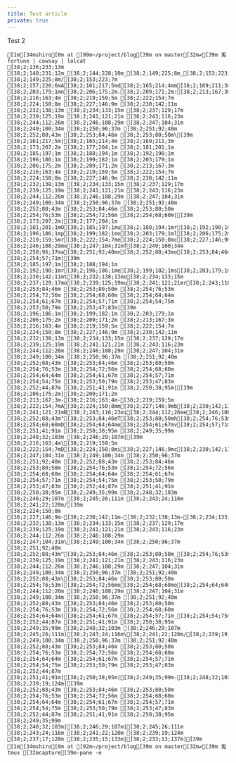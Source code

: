 ```yaml
---
title: Test article
private: true
---
```




Test 2


```ansi
[1m[34mshiro[0m at [99m~/project/blog[39m on master[32m✔[39m 兎  fortune | cowsay | lolcat
[38;2;136;233;13m [38;2;140;231;12m_[38;2;144;228;10m_[38;2;149;225;8m_[38;2;153;223;7m_[38;2;157;220;6m_[38;2;161;217;5m_[38;2;165;214;4m_[38;2;169;211;3m_[38;2;173;207;2m_[38;2;177;204;1m_[38;2;181;201;1m_[38;2;185;197;1m_[38;2;188;194;1m_[38;2;192;190;1m_[38;2;196;186;1m_[38;2;199;182;1m_[38;2;203;179;1m_[38;2;206;175;2m_[38;2;209;171;2m_[38;2;213;167;3m_[38;2;216;163;4m_[38;2;219;159;5m_[38;2;222;154;7m_[38;2;224;150;8m_[38;2;227;146;9m_[38;2;230;142;11m_[38;2;232;138;13m_[38;2;234;133;15m_[38;2;237;129;17m_[38;2;239;125;19m_[38;2;241;121;21m_[38;2;243;116;23m_[38;2;244;112;26m_[38;2;246;108;29m_[38;2;247;104;31m_[38;2;249;100;34m_[38;2;250;96;37m_[39m
[38;2;149;225;8m/[38;2;153;223;7m [38;2;157;220;6mA[38;2;161;217;5md[38;2;165;214;4mm[38;2;169;211;3mi[38;2;173;207;2mr[38;2;177;204;1ma[38;2;181;201;1mt[38;2;185;197;1mi[38;2;188;194;1mo[38;2;192;190;1mn[38;2;196;186;1m,[38;2;199;182;1m [38;2;203;179;1mn[38;2;206;175;2m.[38;2;209;171;2m:[38;2;213;167;3m [38;2;216;163;4m [38;2;219;159;5m [38;2;222;154;7m [38;2;224;150;8m [38;2;227;146;9m [38;2;230;142;11m [38;2;232;138;13m [38;2;234;133;15m [38;2;237;129;17m [38;2;239;125;19m [38;2;241;121;21m [38;2;243;116;23m [38;2;244;112;26m [38;2;246;108;29m [38;2;247;104;31m [38;2;249;100;34m [38;2;250;96;37m [38;2;251;92;40m [38;2;252;88;43m [38;2;253;84;46m [38;2;253;80;50m\[39m
[38;2;161;217;5m|[38;2;165;214;4m [38;2;169;211;3m [38;2;173;207;2m [38;2;177;204;1m [38;2;181;201;1m [38;2;185;197;1m [38;2;188;194;1m [38;2;192;190;1m [38;2;196;186;1m [38;2;199;182;1m [38;2;203;179;1m [38;2;206;175;2m [38;2;209;171;2m [38;2;213;167;3m [38;2;216;163;4m [38;2;219;159;5m [38;2;222;154;7m [38;2;224;150;8m [38;2;227;146;9m [38;2;230;142;11m [38;2;232;138;13m [38;2;234;133;15m [38;2;237;129;17m [38;2;239;125;19m [38;2;241;121;21m [38;2;243;116;23m [38;2;244;112;26m [38;2;246;108;29m [38;2;247;104;31m [38;2;249;100;34m [38;2;250;96;37m [38;2;251;92;40m [38;2;252;88;43m [38;2;253;84;46m [38;2;253;80;50m [38;2;254;76;53m [38;2;254;72;56m [38;2;254;68;60m|[39m
[38;2;173;207;2m|[38;2;177;204;1m [38;2;181;201;1mO[38;2;185;197;1mu[38;2;188;194;1mr[38;2;192;190;1m [38;2;196;186;1mp[38;2;199;182;1mo[38;2;203;179;1ml[38;2;206;175;2mi[38;2;209;171;2mt[38;2;213;167;3me[38;2;216;163;4m [38;2;219;159;5mr[38;2;222;154;7me[38;2;224;150;8mc[38;2;227;146;9mo[38;2;230;142;11mg[38;2;232;138;13mn[38;2;234;133;15mi[38;2;237;129;17mt[38;2;239;125;19mi[38;2;241;121;21mo[38;2;243;116;23mn[38;2;244;112;26m [38;2;246;108;29mo[38;2;247;104;31mf[38;2;249;100;34m [38;2;250;96;37ma[38;2;251;92;40mn[38;2;252;88;43mo[38;2;253;84;46mt[38;2;253;80;50mh[38;2;254;76;53me[38;2;254;72;56mr[38;2;254;68;60m'[38;2;254;64;64ms[38;2;254;61;67m [38;2;254;57;71m|[39m
[38;2;185;197;1m|[38;2;188;194;1m [38;2;192;190;1mr[38;2;196;186;1me[38;2;199;182;1ms[38;2;203;179;1me[38;2;206;175;2mm[38;2;209;171;2mb[38;2;213;167;3ml[38;2;216;163;4ma[38;2;219;159;5mn[38;2;222;154;7mc[38;2;224;150;8me[38;2;227;146;9m [38;2;230;142;11mt[38;2;232;138;13mo[38;2;234;133;15m [38;2;237;129;17mo[38;2;239;125;19mu[38;2;241;121;21mr[38;2;243;116;23ms[38;2;244;112;26me[38;2;246;108;29ml[38;2;247;104;31mv[38;2;249;100;34me[38;2;250;96;37ms[38;2;251;92;40m.[38;2;252;88;43m [38;2;253;84;46m [38;2;253;80;50m [38;2;254;76;53m [38;2;254;72;56m [38;2;254;68;60m [38;2;254;64;64m [38;2;254;61;67m [38;2;254;57;71m [38;2;254;54;75m [38;2;253;50;79m [38;2;253;47;83m|[39m
[38;2;196;186;1m|[38;2;199;182;1m [38;2;203;179;1m [38;2;206;175;2m [38;2;209;171;2m [38;2;213;167;3m [38;2;216;163;4m [38;2;219;159;5m [38;2;222;154;7m [38;2;224;150;8m [38;2;227;146;9m [38;2;230;142;11m [38;2;232;138;13m [38;2;234;133;15m [38;2;237;129;17m [38;2;239;125;19m [38;2;241;121;21m [38;2;243;116;23m [38;2;244;112;26m [38;2;246;108;29m [38;2;247;104;31m [38;2;249;100;34m [38;2;250;96;37m [38;2;251;92;40m [38;2;252;88;43m [38;2;253;84;46m [38;2;253;80;50m [38;2;254;76;53m [38;2;254;72;56m [38;2;254;68;60m [38;2;254;64;64m [38;2;254;61;67m [38;2;254;57;71m [38;2;254;54;75m [38;2;253;50;79m [38;2;253;47;83m [38;2;252;44;87m [38;2;251;41;91m [38;2;250;38;95m|[39m
[38;2;206;175;2m|[38;2;209;171;2m [38;2;213;167;3m-[38;2;216;163;4m-[38;2;219;159;5m [38;2;222;154;7mA[38;2;224;150;8mm[38;2;227;146;9mb[38;2;230;142;11mr[38;2;232;138;13mo[38;2;234;133;15ms[38;2;237;129;17me[38;2;239;125;19m [38;2;241;121;21mB[38;2;243;116;23mi[38;2;244;112;26me[38;2;246;108;29mr[38;2;247;104;31mc[38;2;249;100;34me[38;2;250;96;37m,[38;2;251;92;40m [38;2;252;88;43m"[38;2;253;84;46mT[38;2;253;80;50mh[38;2;254;76;53me[38;2;254;72;56m [38;2;254;68;60mD[38;2;254;64;64me[38;2;254;61;67mv[38;2;254;57;71mi[38;2;254;54;75ml[38;2;253;50;79m'[38;2;253;47;83ms[38;2;252;44;87m [38;2;251;41;91m [38;2;250;38;95m [38;2;249;35;99m [38;2;248;32;103m [38;2;246;29;107m|[39m
[38;2;216;163;4m\[38;2;219;159;5m [38;2;222;154;7mD[38;2;224;150;8mi[38;2;227;146;9mc[38;2;230;142;11mt[38;2;232;138;13mi[38;2;234;133;15mo[38;2;237;129;17mn[38;2;239;125;19ma[38;2;241;121;21mr[38;2;243;116;23my[38;2;244;112;26m"[38;2;246;108;29m [38;2;247;104;31m [38;2;249;100;34m [38;2;250;96;37m [38;2;251;92;40m [38;2;252;88;43m [38;2;253;84;46m [38;2;253;80;50m [38;2;254;76;53m [38;2;254;72;56m [38;2;254;68;60m [38;2;254;64;64m [38;2;254;61;67m [38;2;254;57;71m [38;2;254;54;75m [38;2;253;50;79m [38;2;253;47;83m [38;2;252;44;87m [38;2;251;41;91m [38;2;250;38;95m [38;2;249;35;99m [38;2;248;32;103m [38;2;246;29;107m [38;2;245;26;111m [38;2;243;24;116m [38;2;241;22;120m/[39m
[38;2;224;150;8m [38;2;227;146;9m-[38;2;230;142;11m-[38;2;232;138;13m-[38;2;234;133;15m-[38;2;237;129;17m-[38;2;239;125;19m-[38;2;241;121;21m-[38;2;243;116;23m-[38;2;244;112;26m-[38;2;246;108;29m-[38;2;247;104;31m-[38;2;249;100;34m-[38;2;250;96;37m-[38;2;251;92;40m-[38;2;252;88;43m-[38;2;253;84;46m-[38;2;253;80;50m-[38;2;254;76;53m-[38;2;254;72;56m-[38;2;254;68;60m-[38;2;254;64;64m-[38;2;254;61;67m-[38;2;254;57;71m-[38;2;254;54;75m-[38;2;253;50;79m-[38;2;253;47;83m-[38;2;252;44;87m-[38;2;251;41;91m-[38;2;250;38;95m-[38;2;249;35;99m-[38;2;248;32;103m-[38;2;246;29;107m-[38;2;245;26;111m-[38;2;243;24;116m-[38;2;241;22;120m-[38;2;239;19;124m-[38;2;237;17;128m-[39m
[38;2;232;138;13m [38;2;234;133;15m [38;2;237;129;17m [38;2;239;125;19m [38;2;241;121;21m [38;2;243;116;23m [38;2;244;112;26m [38;2;246;108;29m [38;2;247;104;31m\[38;2;249;100;34m [38;2;250;96;37m [38;2;251;92;40m [38;2;252;88;43m^[38;2;253;84;46m_[38;2;253;80;50m_[38;2;254;76;53m^[39m
[38;2;239;125;19m [38;2;241;121;21m [38;2;243;116;23m [38;2;244;112;26m [38;2;246;108;29m [38;2;247;104;31m [38;2;249;100;34m [38;2;250;96;37m [38;2;251;92;40m [38;2;252;88;43m\[38;2;253;84;46m [38;2;253;80;50m [38;2;254;76;53m([38;2;254;72;56mo[38;2;254;68;60mo[38;2;254;64;64m)[38;2;254;61;67m\[38;2;254;57;71m_[38;2;254;54;75m_[38;2;253;50;79m_[38;2;253;47;83m_[38;2;252;44;87m_[38;2;251;41;91m_[38;2;250;38;95m_[39m
[38;2;244;112;26m [38;2;246;108;29m [38;2;247;104;31m [38;2;249;100;34m [38;2;250;96;37m [38;2;251;92;40m [38;2;252;88;43m [38;2;253;84;46m [38;2;253;80;50m [38;2;254;76;53m [38;2;254;72;56m [38;2;254;68;60m [38;2;254;64;64m([38;2;254;61;67m_[38;2;254;57;71m_[38;2;254;54;75m)[38;2;253;50;79m\[38;2;253;47;83m [38;2;252;44;87m [38;2;251;41;91m [38;2;250;38;95m [38;2;249;35;99m [38;2;248;32;103m [38;2;246;29;107m [38;2;245;26;111m)[38;2;243;24;116m\[38;2;241;22;120m/[38;2;239;19;124m\[39m
[38;2;249;100;34m [38;2;250;96;37m [38;2;251;92;40m [38;2;252;88;43m [38;2;253;84;46m [38;2;253;80;50m [38;2;254;76;53m [38;2;254;72;56m [38;2;254;68;60m [38;2;254;64;64m [38;2;254;61;67m [38;2;254;57;71m [38;2;254;54;75m [38;2;253;50;79m [38;2;253;47;83m [38;2;252;44;87m [38;2;251;41;91m|[38;2;250;38;95m|[38;2;249;35;99m-[38;2;248;32;103m-[38;2;246;29;107m-[38;2;245;26;111m-[38;2;243;24;116mw[38;2;241;22;120m [38;2;239;19;124m|[39m
[38;2;252;88;43m [38;2;253;84;46m [38;2;253;80;50m [38;2;254;76;53m [38;2;254;72;56m [38;2;254;68;60m [38;2;254;64;64m [38;2;254;61;67m [38;2;254;57;71m [38;2;254;54;75m [38;2;253;50;79m [38;2;253;47;83m [38;2;252;44;87m [38;2;251;41;91m [38;2;250;38;95m [38;2;249;35;99m [38;2;248;32;103m|[38;2;246;29;107m|[38;2;245;26;111m [38;2;243;24;116m [38;2;241;22;120m [38;2;239;19;124m [38;2;237;17;128m [38;2;235;15;133m|[38;2;233;13;137m|[39m
[1m[34mshiro[0m at [92m~/project/blog[39m on master[32m✔[39m 兎 tmux [32mcapture[39m-pane -e






























```

